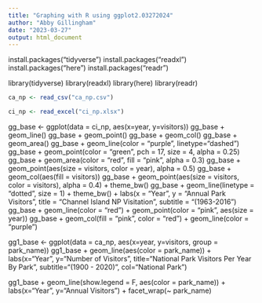 ```yaml
---
title: "Graphing with R using ggplot2.03272024"
author: "Abby Gillingham"
date: "2023-03-27"
output: html_document
---
```


install.packages("tidyverse")
install.packages("readxl")
install.packages("here")
install.packages("readr")

library(tidyverse)
library(readxl)
library(here)
library(readr)

```r
ca_np <- read_csv("ca_np.csv")
```

```r
ci_np <- read_excel("ci_np.xlsx")
```

gg_base <- ggplot(data = ci_np, aes(x=year, y=visitors))
gg_base + geom_line()
gg_base + geom_point()
gg_base + geom_col()
gg_base + geom_area()
gg_base + geom_line(color = "purple", linetype="dashed")
gg_base + geom_point(color = "green", pch = 17, size = 4, alpha = 0.25)
gg_base + geom_area(color = "red", fill = "pink", alpha = 0.3)
gg_base + geom_point(aes(size = visitors, color = year), alpha = 0.5)
gg_base + geom_col(aes(fill = visitors))
gg_base + geom_point(aes(size = visitors, color = visitors), alpha = 0.4) + theme_bw()
gg_base + geom_line(linetype = "dotted", size = 1) + theme_bw() + labs(x = "Year", y = "Annual Park Visitors", title = "Channel Island NP Visitation", subtitle = "(1963-2016")
gg_base + geom_line(color = "red") + geom_point(color = "pink", aes(size = year))
gg_base + geom_col(fill = "pink", color = "red") + geom_line(color = "purple")

gg1_base <- ggplot(data = ca_np, aes(x=year, y=visitors, group = park_name)) 
gg1_base + geom_line(aes(color = park_name)) + labs(x="Year", y="Number of Visitors", title="National Park Visitors Per Year By Park", subtitle="(1900 - 2020)", col="National Park")

gg1_base + geom_line(show.legend = F, aes(color = park_name)) + labs(x="Year", y="Annual Visitors") + facet_wrap(~ park_name)


